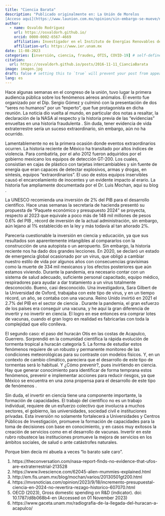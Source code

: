 ```yaml
---
title: "Ciencia Barata"
description: "Publicado originalmente en: La Unión de Morelos 
[Acceso aquí](https://www.launion.com.mx/opinion/sin-embargo-se-mueve/noticias/238443-ciencia-barata.html)  "
author:
  - name: Osvaldo Rodríguez
    url: https://osvaldorh.github.io/
    orcid: 0000-0002-6567-4669
    affiliation: Investigador en el Instituto de Energías Renovables de la UNAM , Grupo de energía Eólica
    affiliation-url: https://www.ier.unam.mx 
date: 11-08-2023
categories: [inversión, ciencia, fraudes, OTIS, COVID-19] # self-defined categories
citation: 
  url: https://osvaldorh.github.io/posts/2016-11-11_CianciaBarata
image: imagen.jpg
draft: false # setting this to `true` will prevent your post from appearing on your listing page until you're ready!
lang: es 
---
```

Hace algunas semanas en el congreso de la unión, tuvo lugar la primera audiencia pública sobre los fenómenos aéreos anómalos. El evento fue organizado por el Dip. Sergio Gómez y culminó con la presentación de dos “seres no humanos” por un “experto”, que fue protagonista en dicha reunión. La noticia dio vuelta al mundo, en particular dos notas a resaltar, la declaración de la NASA  al respecto y la historia previa de las “evidencias” envueltas en una historia fraudulenta . Sin duda, tener evidencia de vida extraterrestre sería un suceso extraordinario, sin embargo, aún no ha ocurrido.

Lamentablemente no es la primera ocasión donde eventos extraordinarios ocurren. La historia reciente de México ha transitado por altos índices de violencia. Para combatirla, por el año 2012 fueron adquiridos por el gobierno mexicano los equipos de detección GT-200. Los cuales, consistían en cajas de plástico con tarjetas intercambiables y sin fuente de energía que eran capaces de detectar explosivos, armas y drogas, en síntesis, equipos “extraordinarios”. El uso de estos equipos inservibles causó el encarcelamiento de inocentes y un evidente impacto al erario. La historia fue ampliamente documentada por el Dr. Luis Mochan, aquí su blog . 

La UNESCO recomienda una inversión de 2% del PIB para el desarrollo científico. Hace unas semanas la secretaría de hacienda presentó su propuesta de “Paquete económico y presupuesto 2024” se proyecta, respecto al 2023 que equivale a poco más de 148 mil millones de pesos 0.6% del PIB , récord de inversión de la actual administración, sin embargo, aún lejano al 1% establecido en la ley y más todavía al tan añorado 2%.

Parecería cuestionable la inversión en ciencia y educación, ya que sus resultados son aparentemente intangibles al compararlos con la construcción de una autopista o un aeropuerto. Sin embargo, la historia reciente nos ha dado dos grandes lecciones. En 2020, se declaró un estado de emergencia global ocasionado por un virus, que obligó a cambiar nuestro estilo de vida por algunos años con consecuencias gravísimas como la muerte de 334 mil mexicanos y los efectos posteriores que aún estamos viviendo. Durante la pandemia, era necesario contar con un sistema de salud adecuado, suficiente personal capacitado, equipo médico, respiradores para ayudar a dar tratamiento a un virus totalmente desconocido. Bueno, casi desconocido. Una investigadora, Sara Gilbert de la Universidad de Oxford, trabajaba con este tipo de virus, y en un tiempo récord, un año, se contaba con una vacuna. Reino Unido invirtió en 2021 el 2.7% del PIB en el sector de ciencia . Durante la pandemia, el gran esfuerzo de los países era conseguir una vacuna, y he aquí la gran diferencia de invertir y no invertir en ciencia. El logro en ese entonces era comprar lotes de vacunas, cuando el gran logro en realidad es fabricarlas con toda la complejidad que ello conlleva. 

El segundo caso: el paso del huracán Otis en las costas de Acapulco, Guerrero. Sorprendió en la comunidad científica la rápida evolución de tormenta tropical a huracán categoría 5. La forma de estudiar estos fenómenos requiere de un robusto y permanente monitoreo de las condiciones meteorológicas para su contraste con modelos físicos. Y, en un contexto de cambio climático, pareciera que el desarrollo de este tipo de tormentas será lo habitual. Y ¿Cómo prevenir?, pues invirtiendo en ciencia. Hay que generar conocimiento para identificar de forma temprana estos fenómenos, prevenir e implementar acciones para reducir riesgos, ya que México se encuentra en una zona propensa para el desarrollo de este tipo de fenómenos .
 
Sin duda, el invertir en ciencia tiene una componente importante, la formación de capacidades. El trabajo del científico no es un trabajo individual, requiere de un esfuerzo colectivo que involucra a muchos sectores, el gobierno, las universidades, sociedad civil e instituciones privadas.  Esta inversión no solamente fortalecerá a Universidades y Centros Públicos de Investigación, promueve la formación de capacidades para la toma de decisiones con base en conocimiento, y en casos muy exitosos la creación de servicios como en el desarrollo de vacunas. Invertir en este rubro robustece las instituciones promueve la mejora de servicios en los ámbitos sociales, de salud o ante catástrofes naturales.

Porque bien decía mi abuela a veces “lo barato sale caro”.

1. https://theconversation.com/nasa-report-finds-no-evidence-that-ufos-are-extraterrestrial-213528
2. https://www.livescience.com/62045-alien-mummies-explained.html
3. http://em.fis.unam.mx/blog/mochan/varios/20130501gt200.html
4. https://mvsnoticias.com/opinion/2023/9/18/incremento-presupuestal-ciencia-en-2024-no-revertira-rezago-historico-607070.html
5. OECD (2023), Gross domestic spending on R&D (indicator). doi:
  10.1787/d8b068b4-en (Accessed on 01 November 2023)
6. https://www.gaceta.unam.mx/radiografia-de-la-llegada-del-huracan-a-acapulco/
